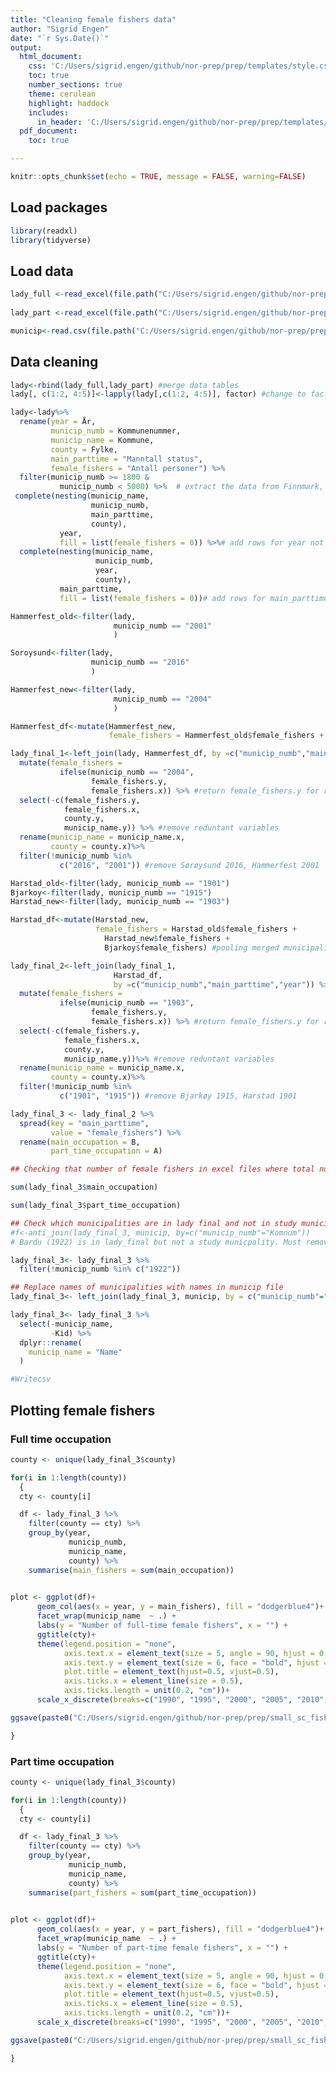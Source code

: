 ```yaml
---
title: "Cleaning female fishers data"
author: "Sigrid Engen"
date: "`r Sys.Date()`"
output:
  html_document:
    css: 'C:/Users/sigrid.engen/github/nor-prep/prep/templates/style.css'
    toc: true
    number_sections: true
    theme: cerulean
    highlight: haddock
    includes: 
      in_header: 'C:/Users/sigrid.engen/github/nor-prep/prep/templates/norway_banner.html'
  pdf_document:
    toc: true

---
```

```r
knitr::opts_chunk$set(echo = TRUE, message = FALSE, warning=FALSE)
```

## Load packages
```r
library(readxl)
library(tidyverse)
```

## Load data
```r
lady_full <-read_excel(file.path("C:/Users/sigrid.engen/github/nor-prep/prep/small_sc_fisheries/data/Female_full_time_employed_fishers1990_2019.xlsx"), col_types = c("guess", "skip", "guess", "numeric", "guess", "guess","numeric"))
                       
lady_part <-read_excel(file.path("C:/Users/sigrid.engen/github/nor-prep/prep/small_sc_fisheries/data/Female_part_time_employed_fishers1990_2019.xlsx"), col_types = c("guess", "skip", "guess", "numeric", "guess", "guess","numeric"))

municip<-read.csv(file.path("C:/Users/sigrid.engen/github/nor-prep/prep/administrative/komlist.csv"), sep=";")
```

## Data cleaning
```r
lady<-rbind(lady_full,lady_part) #merge data tables 
lady[, c(1:2, 4:5)]<-lapply(lady[,c(1:2, 4:5)], factor) #change to factors

lady<-lady%>% 
  rename(year = År, 
         municip_numb = Kommunenummer,
         municip_name = Kommune,
         county = Fylke,
         main_parttime = "Manntall status", 
         female_fishers = "Antall personer") %>%
  filter(municip_numb >= 1800 & 
           municip_numb < 5000) %>%  # extract the data from Finnmark, Troms, Nordland
 complete(nesting(municip_name, 
                  municip_numb, 
                  main_parttime, 
                  county), 
           year, 
           fill = list(female_fishers = 0)) %>%# add rows for year not included
  complete(nesting(municip_name, 
                   municip_numb, 
                   year, 
                   county), 
           main_parttime, 
           fill = list(female_fishers = 0))# add rows for main_parttime not included

Hammerfest_old<-filter(lady, 
                       municip_numb == "2001"
                       )

Soroysund<-filter(lady, 
                  municip_numb == "2016"
                  )

Hammerfest_new<-filter(lady, 
                       municip_numb == "2004"
                       ) 

Hammerfest_df<-mutate(Hammerfest_new, 
                      female_fishers = Hammerfest_old$female_fishers + Hammerfest_new$female_fishers + Soroysund$female_fishers) #pooling merged municipalities

lady_final_1<-left_join(lady, Hammerfest_df, by =c("municip_numb","main_parttime","year")) %>%
  mutate(female_fishers = 
           ifelse(municip_numb == "2004", 
                  female_fishers.y, 
                  female_fishers.x)) %>% #return female_fishers.y for rows with Hammerfest 2004 & female_fishers.x if not
  select(-c(female_fishers.y, 
            female_fishers.x, 
            county.y, 
            municip_name.y)) %>% #remove reduntant variables
  rename(municip_name = municip_name.x,
         county = county.x)%>%
  filter(!municip_numb %in% 
           c("2016", "2001")) #remove Sørøysund 2016, Hammerfest 2001 

Harstad_old<-filter(lady, municip_numb == "1901")
Bjarkoy<-filter(lady, municip_numb == "1915")
Harstad_new<-filter(lady, municip_numb == "1903") 

Harstad_df<-mutate(Harstad_new, 
                   female_fishers = Harstad_old$female_fishers + 
                     Harstad_new$female_fishers + 
                     Bjarkoy$female_fishers) #pooling merged municipalities

lady_final_2<-left_join(lady_final_1, 
                       Harstad_df, 
                       by =c("municip_numb","main_parttime","year")) %>%
  mutate(female_fishers = 
           ifelse(municip_numb == "1903", 
                  female_fishers.y, 
                  female_fishers.x)) %>% #return female_fishers.y for rows with Hammerfest 2004 & female_fishers.x if not
  select(-c(female_fishers.y, 
            female_fishers.x, 
            county.y, 
            municip_name.y))%>% #remove reduntant variables
  rename(municip_name = municip_name.x,
         county = county.x)%>%
  filter(!municip_numb %in% 
           c("1901", "1915")) #remove Bjarkøy 1915, Harstad 1901

lady_final_3 <- lady_final_2 %>%
  spread(key = "main_parttime", 
         value = "female_fishers") %>% 
  rename(main_occupation = B, 
         part_time_occupation = A)

## Checking that number of female fishers in excel files where total number of female fishers in the region over all years is 7131 (1957 main occupation and 5174 parttime)

sum(lady_final_3$main_occupation)

sum(lady_final_3$part_time_occupation)

## Check which municipalities are in lady final and not in study municipalities list
#f<-anti_join(lady_final_3, municip, by=c("municip_numb"="Komnum"))
# Bardu (1922) is in lady_final but not a study municpality. Must remove this municipality

lady_final_3<- lady_final_3 %>%
  filter(!municip_numb %in% c("1922"))

## Replace names of municipalities with names in municip file
lady_final_3<- left_join(lady_final_3, municip, by = c("municip_numb"="Komnum"))

lady_final_3<- lady_final_3 %>%
  select(-municip_name, 
         -Kid) %>%
  dplyr::rename(
    municip_name = "Name"
  )

#Writecsv
```

## Plotting female fishers
### Full time occupation
```r
county <- unique(lady_final_3$county) 

for(i in 1:length(county))
  {
  cty <- county[i]

  df <- lady_final_3 %>%
    filter(county == cty) %>% 
    group_by(year,
             municip_numb,
             municip_name,
             county) %>% 
    summarise(main_fishers = sum(main_occupation)) 

    
plot <- ggplot(df)+
      geom_col(aes(x = year, y = main_fishers), fill = "dodgerblue4")+
      facet_wrap(municip_name  ~ .) +
      labs(y = "Number of full-time female fishers", x = "") +
      ggtitle(cty)+
      theme(legend.position = "none", 
            axis.text.x = element_text(size = 5, angle = 90, hjust = 0.5, vjust = 0.5, face = "bold"),
            axis.text.y = element_text(size = 6, face = "bold", hjust = 0.5, vjust = 0.5, margin = margin(t = 0, r = 2, b = 0, l = 0)),
            plot.title = element_text(hjust=0.5, vjust=0.5),
            axis.ticks.x = element_line(size = 0.5),
            axis.ticks.length = unit(0.2, "cm"))+
      scale_x_discrete(breaks=c("1990", "1995", "2000", "2005", "2010", "2015", "2019"))

ggsave(paste0("C:/Users/sigrid.engen/github/nor-prep/prep/small_sc_fisheries/figs/female_fishers_fulltime", cty, ".pdf"), plot)

}
```

### Part time occupation
```r

county <- unique(lady_final_3$county) 

for(i in 1:length(county))
  {
  cty <- county[i]

  df <- lady_final_3 %>%
    filter(county == cty) %>% 
    group_by(year,
             municip_numb,
             municip_name,
             county) %>% 
    summarise(part_fishers = sum(part_time_occupation)) 

    
plot <- ggplot(df)+
      geom_col(aes(x = year, y = part_fishers), fill = "dodgerblue4")+
      facet_wrap(municip_name  ~ .) +
      labs(y = "Number of part-time female fishers", x = "") +
      ggtitle(cty)+
      theme(legend.position = "none", 
            axis.text.x = element_text(size = 5, angle = 90, hjust = 0.5, vjust = 0.5, face = "bold"),
            axis.text.y = element_text(size = 6, face = "bold", hjust = 0.5, vjust = 0.5, margin = margin(t = 0, r = 2, b = 0, l = 0)),
            plot.title = element_text(hjust=0.5, vjust=0.5),
            axis.ticks.x = element_line(size = 0.5),
            axis.ticks.length = unit(0.2, "cm"))+
      scale_x_discrete(breaks=c("1990", "1995", "2000", "2005", "2010", "2015", "2019"))

ggsave(paste0("C:/Users/sigrid.engen/github/nor-prep/prep/small_sc_fisheries/figs/female_fishers_parttime", cty, ".pdf"), plot)

}
```


